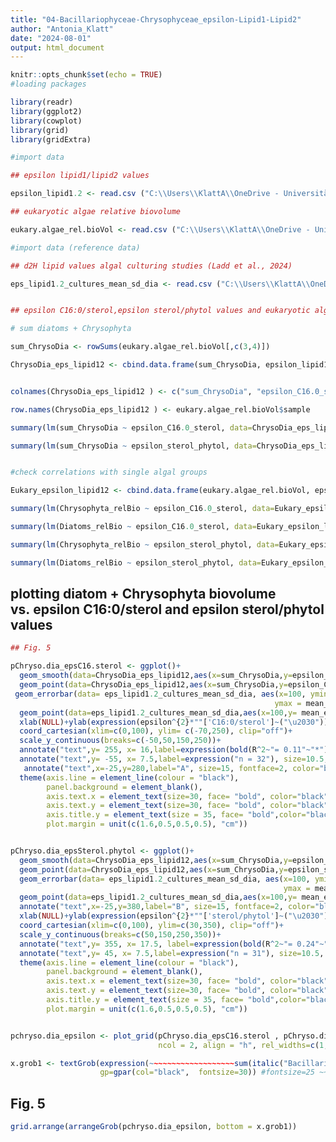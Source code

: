 ---
title: "04-Bacillariophyceae-Chrysophyceae_epsilon-Lipid1-Lipid2"
author: "Antonia_Klatt"
date: "2024-08-01"
output: html_document
---

```{r}
knitr::opts_chunk$set(echo = TRUE)
#loading packages

library(readr)
library(ggplot2)
library(cowplot)
library(grid)
library(gridExtra)

#import data 

## epsilon lipid1/lipid2 values

epsilon_lipid1.2 <- read.csv ("C:\\Users\\KlattA\\OneDrive - Universität Basel\\Desktop\\Uni Basel\\Basel AG Ladd\\PhD project\\PhD thesis\\Chapter 1 ROT19\\Supplementary_C1\\Tables_C1\\epsilon_lipid1_lipid2_ROT19.csv", header = TRUE , sep = ";" , stringsAsFactors = FALSE, na.strings = "#NV")

## eukaryotic algae relative biovolume 

eukary.algae_rel.bioVol <- read.csv ("C:\\Users\\KlattA\\OneDrive - Universität Basel\\Desktop\\Uni Basel\\Basel AG Ladd\\PhD project\\PhD thesis\\Chapter 1 ROT19\\Supplementary_C1\\Tables_C1\\eukaryotic_algae_rel_biovolume_ROT19.csv", header = TRUE , sep = ";" , stringsAsFactors = FALSE, na.strings = "#NV")

#import data (reference data)

## d2H lipid values algal culturing studies (Ladd et al., 2024)

eps_lipid1.2_cultures_mean_sd_dia <- read.csv ("C:\\Users\\KlattA\\OneDrive - Universität Basel\\Desktop\\Uni Basel\\Basel AG Ladd\\PhD project\\Rotsee\\Rotsee2019 Water column\\Correlations\\Files for R\\files_Rotsee_watercolumn_1920\\epsilon.lipid12_cultures_mean_SD.csv", header = TRUE , sep = ";" , stringsAsFactors = FALSE, na.strings = "#NV")


## epsilon C16:0/sterol,epsilon sterol/phytol values and eukaryotic algal biovolume

# sum diatoms + Chrysophyta 

sum_ChrysoDia <- rowSums(eukary.algae_rel.bioVol[,c(3,4)])

ChrysoDia_eps_lipid12 <- cbind.data.frame(sum_ChrysoDia, epsilon_lipid1.2[,3:4])


colnames(ChrysoDia_eps_lipid12 ) <- c("sum_ChrysoDia", "epsilon_C16.0_sterol", "epsilon_sterol_phytol")

row.names(ChrysoDia_eps_lipid12 ) <- eukary.algae_rel.bioVol$sample

summary(lm(sum_ChrysoDia ~ epsilon_C16.0_sterol, data=ChrysoDia_eps_lipid12 )) 

summary(lm(sum_ChrysoDia ~ epsilon_sterol_phytol, data=ChrysoDia_eps_lipid12 )) 


#check correlations with single algal groups

Eukary_epsilon_lipid12 <- cbind.data.frame(eukary.algae_rel.bioVol, epsilon_lipid1.2[,3:4])

summary(lm(Chrysophyta_relBio ~ epsilon_C16.0_sterol, data=Eukary_epsilon_lipid12 )) 

summary(lm(Diatoms_relBio ~ epsilon_C16.0_sterol, data=Eukary_epsilon_lipid12 ))

summary(lm(Chrysophyta_relBio ~ epsilon_sterol_phytol, data=Eukary_epsilon_lipid12 )) 

summary(lm(Diatoms_relBio ~ epsilon_sterol_phytol, data=Eukary_epsilon_lipid12 )) 

```

## plotting diatom + Chrysophyta biovolume vs. epsilon C16:0/sterol and epsilon sterol/phytol values

```{r}

## Fig. 5

pChryso.dia_epsC16.sterol <- ggplot()+
  geom_smooth(data=ChrysoDia_eps_lipid12,aes(x=sum_ChrysoDia,y=epsilon_C16.0_sterol), xseq = c(-5, 105), method="lm", linetype="dashed", color="goldenrod", fill="goldenrod1", alpha=0.1)+
  geom_point(data=ChrysoDia_eps_lipid12,aes(x=sum_ChrysoDia,y=epsilon_C16.0_sterol), size=7, shape=1, color="goldenrod2", stroke=2)+
 geom_errorbar(data= eps_lipid1.2_cultures_mean_sd_dia, aes(x=100, ymin = mean_epsilon_C16.0.sterol - sd_epsilon_C16.0.sterol, 
                                                           ymax = mean_epsilon_C16.0.sterol + sd_epsilon_C16.0.sterol), color="gray56", width=5)+
  geom_point(data=eps_lipid1.2_cultures_mean_sd_dia,aes(x=100,y= mean_epsilon_C16.0.sterol), size=7, shape=5, color="gray56", stroke=2)+
  xlab(NULL)+ylab(expression(epsilon^{2}*""['C16:0/sterol']~("\u2030")))+ 
  coord_cartesian(xlim=c(0,100), ylim= c(-70,250), clip="off")+
  scale_y_continuous(breaks=c(-50,50,150,250))+
  annotate("text",y= 255, x= 16,label=expression(bold(R^2~"= 0.11"~"*")), size=12, fontface=1, color="goldenrod")+
  annotate("text",y= -55, x= 7.5,label=expression("n = 32"), size=10.5, color="goldenrod")+
   annotate("text",x=-25,y=280,label="A", size=15, fontface=2, color="black")+
  theme(axis.line = element_line(colour = "black"), 
        panel.background = element_blank(),
        axis.text.x = element_text(size=30, face= "bold", color="black"),
        axis.text.y = element_text(size=30, face= "bold", color="black"),
        axis.title.y = element_text(size = 35, face= "bold",color="black"),
        plot.margin = unit(c(1.6,0.5,0.5,0.5), "cm"))


pChryso.dia_epsSterol.phytol <- ggplot()+
  geom_smooth(data=ChrysoDia_eps_lipid12,aes(x=sum_ChrysoDia,y=epsilon_sterol_phytol), xseq = c(-5, 105),method="lm", linetype="dashed", color="goldenrod", fill="goldenrod1", alpha=0.1)+
  geom_point(data=ChrysoDia_eps_lipid12,aes(x=sum_ChrysoDia,y=epsilon_sterol_phytol), size=7, shape=1, color="goldenrod2", stroke=2)+
  geom_errorbar(data= eps_lipid1.2_cultures_mean_sd_dia, aes(x=100, ymin = mean_epsilon_sterol.phytol - sd_epsilon_sterol.phytol, 
                                                             ymax = mean_epsilon_sterol.phytol + sd_epsilon_sterol.phytol), color="gray56", width=5)+
  geom_point(data=eps_lipid1.2_cultures_mean_sd_dia,aes(x=100,y= mean_epsilon_sterol.phytol), size=7, shape=5, color="gray56", stroke=2)+
  annotate("text",x=-25,y=380,label="B", size=15, fontface=2, color="black")+
  xlab(NULL)+ylab(expression(epsilon^{2}*""['sterol/phytol']~("\u2030")))+ 
  coord_cartesian(xlim=c(0,100), ylim=c(30,350), clip="off")+
  scale_y_continuous(breaks=c(50,150,250,350))+
  annotate("text",y= 355, x= 17.5, label=expression(bold(R^2~"= 0.24"~"**")), size=12, fontface=1, color="goldenrod")+
  annotate("text",y= 45, x= 7.5,label=expression("n = 31"), size=10.5, color="goldenrod")+
  theme(axis.line = element_line(colour = "black"), 
        panel.background = element_blank(),
        axis.text.x = element_text(size=30, face= "bold", color="black"),
        axis.text.y = element_text(size=30, face= "bold", color="black"),
        axis.title.y = element_text(size = 35, face= "bold",color="black"),
        plot.margin = unit(c(1.6,0.5,0.5,0.5), "cm"))


pchryso.dia_epsilon <- plot_grid(pChryso.dia_epsC16.sterol , pChryso.dia_epsSterol.phytol,
                                 ncol = 2, align = "h", rel_widths=c(1,1))

x.grob1 <- textGrob(expression(~~~~~~~~~~~~~~~~~~~sum(italic("Bacillario-, Chrysophyceae")~"(% eukaryotic algal biovolume)")), 
                    gp=gpar(col="black",  fontsize=30)) #fontsize=25 ~~~~~~~~~~~~~~~~~~~


```

## Fig. 5

```{r, fig.width = 17.5, fig.height = 7.5 , echo=FALSE}

grid.arrange(arrangeGrob(pchryso.dia_epsilon, bottom = x.grob1))

```


